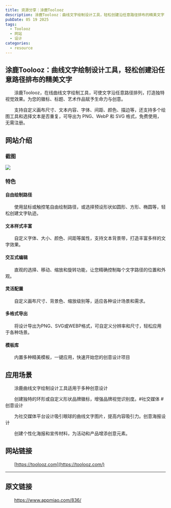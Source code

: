 ---
title: 资源分享：涂鹿Toolooz
description: 涂鹿Toolooz：曲线文字绘制设计工具，轻松创建沿任意路径排布的精美文字
pubDate: 05 19 2025
tags:
  - Toolooz
  - 网站
  - 设计
categories:
  - resource
---

## 涂鹿Toolooz：曲线文字绘制设计工具，轻松创建沿任意路径排布的精美文字

　　涂鹿Toolooz，在线曲线文字绘制工具，可使文字沿任意路径排列，打造独特视觉效果。为您的徽标、标题、艺术作品赋予生命力与创意。

　　支持自定义画布尺寸、文本内容、字体、间距、颜色、描边等，还支持多个绘图工具和选择文本是否重复，可导出为 PNG、WebP 和 SVG 格式，免费使用，无需注册。

## 网站介绍

### 截图

![](https://cdn.jsdelivr.net/gh/kmfx/tuchuang@main/img/202505191632987.png)

### 特色

#### 自由绘制路径

　　使用鼠标或触控笔自由绘制路径，或选择预设形状如圆形、方形、椭圆等，轻松创建文字轨迹。

#### 文本样式丰富

　　自定义字体、大小、颜色、间距等属性，支持文本背景带，打造丰富多样的文字效果。

#### 交互式编辑

　　直观的选择、移动、缩放和旋转功能，让您精确控制每个文字路径的位置和外观。

#### 灵活配置

　　自定义画布尺寸、背景色、缩放级别等，适应各种设计场景和需求。

#### 多格式导出

　　将设计导出为PNG、SVG或WEBP格式，可自定义分辨率和尺寸，轻松应用于各种场景。

#### 模板库

　　内置多种精美模板，一键应用，快速开始您的创意设计项目

## 应用场景

　　涂鹿曲线文字绘制设计工具适用于多种创意设计

　　创建独特的环形或自定义形状品牌徽标，增强品牌视觉识别度。#社交媒体 #创意设计

　　为社交媒体平台设计吸引眼球的曲线文字图片，提高内容吸引力。创意海报设计

　　创建个性化海报和宣传材料，为活动和产品增添创意元素。

## 网站链接

　　[https://toolooz.com](https://toolooz.com/)

---

## 原文链接

　　https://www.appmiao.com/836/
